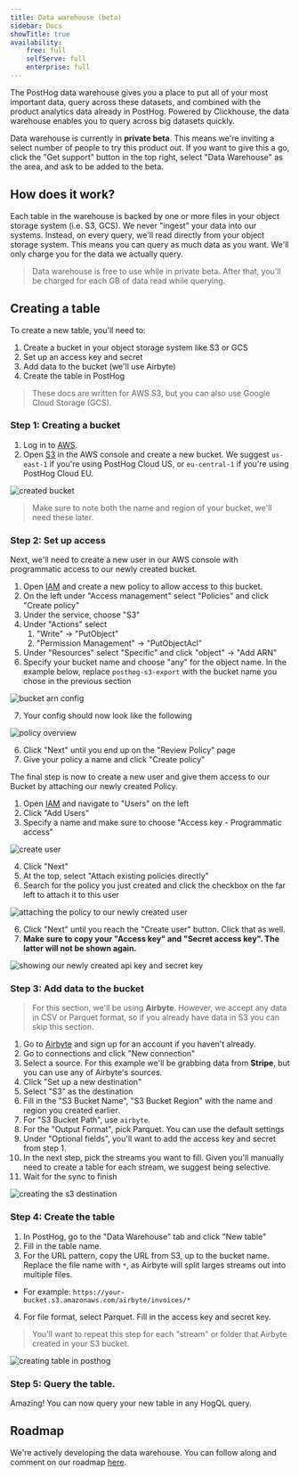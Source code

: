 ```yaml
---
title: Data warehouse (beta)
sidebar: Docs
showTitle: true
availability:
    free: full
    selfServe: full
    enterprise: full
---
```


The PostHog data warehouse gives you a place to put all of your most important data, query across these datasets, and combined with the product analytics data already in PostHog. Powered by Clickhouse, the data warehouse enables you to query across big datasets quickly. 

Data warehouse is currently in **private beta**. This means we're inviting a select number of people to try this product out. If you want to give this a go, click the "Get support" button in the top right, select "Data Warehouse" as the area, and ask to be added to the beta.

## How does it work?

Each table in the warehouse is backed by one or more files in your object storage system (i.e. S3, GCS). We never "ingest" your data into our systems. Instead, on every query, we'll read directly from your object storage system. This means you can query as much data as you want. We'll only charge you for the data we actually query.

> Data warehouse is free to use while in private beta. After that, you'll be charged for each GB of data read while querying.

## Creating a table

To create a new table, you'll need to:
1. Create a bucket in your object storage system like S3 or GCS
2. Set up an access key and secret
3. Add data to the bucket (we'll use Airbyte)
4. Create the table in PostHog

> These docs are written for AWS S3, but you can also use Google Cloud Storage (GCS).

### Step 1: Creating a bucket

1. Log in to [AWS](https://console.aws.amazon.com/).
2. Open [S3](https://s3.console.aws.amazon.com/) in the AWS console and create a new bucket. We suggest `us-east-1` if you're using PostHog Cloud US, or `eu-central-1` if you're using PostHog Cloud EU.

![created bucket](../../images/docs/apps/s3-export/bucket.png)

> Make sure to note both the name and region of your bucket, we'll need these later.

### Step 2: Set up access

Next, we'll need to create a new user in our AWS console with programmatic access to our newly created bucket.

1. Open [IAM](https://console.aws.amazon.com/iam/home) and create a new policy to allow access to this bucket.
2. On the left under "Access management" select "Policies" and click "Create policy"
3. Under the service, choose "S3"
4. Under "Actions" select
    1. "Write" -> "PutObject"
    2. "Permission Management" -> "PutObjectAcl"
5. Under "Resources" select "Specific" and click "object" -> "Add ARN"
6. Specify your bucket name and choose "any" for the object name. In the example below, replace `posthog-s3-export` with the bucket name you chose in the previous section

![bucket arn config](../../images/docs/apps/s3-export/bucket-arn.png)

7. Your config should now look like the following

![policy overview](../../images/docs/apps/s3-export/policy-config.png)

6. Click "Next" until you end up on the "Review Policy" page
7. Give your policy a name and click "Create policy"

The final step is now to create a new user and give them access to our Bucket by attaching our newly created Policy.

1. Open [IAM](https://console.aws.amazon.com/iam/home) and navigate to "Users" on the left
2. Click "Add Users"
3. Specify a name and make sure to choose "Access key - Programmatic access"

![create user](../../images/docs/apps/s3-export/create-user.png)

4. Click "Next"
5. At the top, select "Attach existing policies directly"
6. Search for the policy you just created and click the checkbox on the far left to attach it to this user

![attaching the policy to our newly created user](../../images/docs/apps/s3-export/attach-policy.png)

6. Click "Next" until you reach the "Create user" button. Click that as well.
7. **Make sure to copy your "Access key" and "Secret access key". The latter will not be shown again.**

![showing our newly created api key and secret key](../../images/docs/apps/s3-export/access-keys.png)

### Step 3: Add data to the bucket

> For this section, we'll be using **Airbyte**. However, we accept any data in CSV or Parquet format, so if you already have data in S3 you can skip this section.

1. Go to [Airbyte](https://airbyte.com) and sign up for an account if you haven't already.
2. Go to connections and click "New connection"
3. Select a source. For this example we'll be grabbing data from **Stripe**, but you can use any of Airbyte's sources.
4. Click "Set up a new destination"
5. Select "S3" as the destination
6. Fill in the "S3 Bucket Name", "S3 Bucket Region" with the name and region you created earlier.
7. For "S3 Bucket Path", use `airbyte`.
8. For the "Output Format", pick Parquet. You can use the default settings
9. Under "Optional fields", you'll want to add the access key and secret from step 1.
10. In the next step, pick the streams you want to fill. Given you'll manually need to create a table for each stream, we suggest being selective.
11. Wait for the sync to finish

![creating the s3 destination](../../images/features/data-warehouse/airbyte-destination.png)

### Step 4: Create the table

1. In PostHog, go to the "Data Warehouse" tab and click "New table"
2. Fill in the table name.
3. For the URL pattern, copy the URL from S3, up to the bucket name. Replace the file name with `*`, as Airbyte will split larges streams out into multiple files.
  - For example: `https://your-bucket.s3.amazonaws.com/airbyte/invoices/*`
4. For file format, select Parquet. Fill in the access key and secret key.

> You'll want to repeat this step for each "stream" or folder that Airbyte created in your S3 bucket.

![creating table in posthog](../../images/features/data-warehouse/create-table.png)

### Step 5: Query the table.

Amazing! You can now query your new table in any HogQL query.

## Roadmap

We're actively developing the data warehouse. You can follow along and comment on our roadmap [here](https://github.com/orgs/PostHog/projects/84/views/6).
